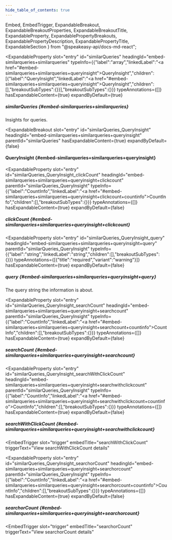 ```yaml
---
hide_table_of_contents: true
---
```

  Embed,
  EmbedTrigger,
  ExpandableBreakout,
  ExpandableBreakoutProperties,
  ExpandableBreakoutTitle,
  ExpandableProperty,
  ExpandablePropertyBreakouts,
  ExpandablePropertyDescription,
  ExpandablePropertyTitle,
  ExpandableSection
} from "@speakeasy-api/docs-md-react";

<ExpandableSection>

<ExpandableProperty
  slot="entry"
  id="similarQueries"
  headingId="embed-similarqueries+similarqueries"
  typeInfo={{"label":"array","linkedLabel":"<a href=\"#embed-similarqueries+similarqueries+queryinsight\">QueryInsight</a>","children":[{"label":"QueryInsight","linkedLabel":"<a href=\"#embed-similarqueries+similarqueries+queryinsight\">QueryInsight</a>","children":[],"breakoutSubTypes":{}}],"breakoutSubTypes":{}}}
  typeAnnotations={[]}
  hasExpandableContent={true}
  expandByDefault={true}
>

<ExpandablePropertyTitle slot="title">

##### similarQueries \{#embed-similarqueries+similarqueries\}

</ExpandablePropertyTitle>

<ExpandablePropertyDescription slot="description">

Insights for queries.

</ExpandablePropertyDescription>

<ExpandablePropertyBreakouts slot="breakouts">

<ExpandableBreakout
  slot="entry"
  id="similarQueries_QueryInsight"
  headingId="embed-similarqueries+similarqueries+queryinsight"
  parentId="similarQueries"
  hasExpandableContent={true}
  expandByDefault={false}
>

<ExpandableBreakoutTitle slot="title">

#### QueryInsight \{#embed-similarqueries+similarqueries+queryinsight\}

</ExpandableBreakoutTitle>

<ExpandableBreakoutProperties slot="properties">

<ExpandableProperty
  slot="entry"
  id="similarQueries_QueryInsight_clickCount"
  headingId="embed-similarqueries+similarqueries+queryinsight+clickcount"
  parentId="similarQueries_QueryInsight"
  typeInfo={{"label":"CountInfo","linkedLabel":"<a href=\"#embed-similarqueries+similarqueries+queryinsight+clickcount+countinfo\">CountInfo</a>","children":[],"breakoutSubTypes":{}}}
  typeAnnotations={[]}
  hasExpandableContent={true}
  expandByDefault={false}
>

<ExpandablePropertyTitle slot="title">

##### clickCount \{#embed-similarqueries+similarqueries+queryinsight+clickcount\}

</ExpandablePropertyTitle>

<Embed slot="embed">

<EmbedTrigger slot="trigger" embedTitle="clickCount" triggerText="View clickCount details">

<Embedclickcount />

</EmbedTrigger>

</Embed>

</ExpandableProperty>

<ExpandableProperty
  slot="entry"
  id="similarQueries_QueryInsight_query"
  headingId="embed-similarqueries+similarqueries+queryinsight+query"
  parentId="similarQueries_QueryInsight"
  typeInfo={{"label":"string","linkedLabel":"string","children":[],"breakoutSubTypes":{}}}
  typeAnnotations={[{"title":"required","variant":"warning"}]}
  hasExpandableContent={true}
  expandByDefault={false}
>

<ExpandablePropertyTitle slot="title">

##### query \{#embed-similarqueries+similarqueries+queryinsight+query\}

</ExpandablePropertyTitle>

<ExpandablePropertyDescription slot="description">

The query string the information is about.

</ExpandablePropertyDescription>

</ExpandableProperty>

<ExpandableProperty
  slot="entry"
  id="similarQueries_QueryInsight_searchCount"
  headingId="embed-similarqueries+similarqueries+queryinsight+searchcount"
  parentId="similarQueries_QueryInsight"
  typeInfo={{"label":"CountInfo","linkedLabel":"<a href=\"#embed-similarqueries+similarqueries+queryinsight+searchcount+countinfo\">CountInfo</a>","children":[],"breakoutSubTypes":{}}}
  typeAnnotations={[]}
  hasExpandableContent={true}
  expandByDefault={false}
>

<ExpandablePropertyTitle slot="title">

##### searchCount \{#embed-similarqueries+similarqueries+queryinsight+searchcount\}

</ExpandablePropertyTitle>

<Embed slot="embed">

<EmbedTrigger slot="trigger" embedTitle="searchCount" triggerText="View searchCount details">

<Embedsearchcount />

</EmbedTrigger>

</Embed>

</ExpandableProperty>

<ExpandableProperty
  slot="entry"
  id="similarQueries_QueryInsight_searchWithClickCount"
  headingId="embed-similarqueries+similarqueries+queryinsight+searchwithclickcount"
  parentId="similarQueries_QueryInsight"
  typeInfo={{"label":"CountInfo","linkedLabel":"<a href=\"#embed-similarqueries+similarqueries+queryinsight+searchwithclickcount+countinfo\">CountInfo</a>","children":[],"breakoutSubTypes":{}}}
  typeAnnotations={[]}
  hasExpandableContent={true}
  expandByDefault={false}
>

<ExpandablePropertyTitle slot="title">

##### searchWithClickCount \{#embed-similarqueries+similarqueries+queryinsight+searchwithclickcount\}

</ExpandablePropertyTitle>

<Embed slot="embed">

<EmbedTrigger
  slot="trigger"
  embedTitle="searchWithClickCount"
  triggerText="View searchWithClickCount details"
>

<Embedsearchwithclickcount />

</EmbedTrigger>

</Embed>

</ExpandableProperty>

<ExpandableProperty
  slot="entry"
  id="similarQueries_QueryInsight_searchorCount"
  headingId="embed-similarqueries+similarqueries+queryinsight+searchorcount"
  parentId="similarQueries_QueryInsight"
  typeInfo={{"label":"CountInfo","linkedLabel":"<a href=\"#embed-similarqueries+similarqueries+queryinsight+searchorcount+countinfo\">CountInfo</a>","children":[],"breakoutSubTypes":{}}}
  typeAnnotations={[]}
  hasExpandableContent={true}
  expandByDefault={false}
>

<ExpandablePropertyTitle slot="title">

##### searchorCount \{#embed-similarqueries+similarqueries+queryinsight+searchorcount\}

</ExpandablePropertyTitle>

<Embed slot="embed">

<EmbedTrigger
  slot="trigger"
  embedTitle="searchorCount"
  triggerText="View searchorCount details"
>

<Embedsearchorcount />

</EmbedTrigger>

</Embed>

</ExpandableProperty>

</ExpandableBreakoutProperties>

</ExpandableBreakout>

</ExpandablePropertyBreakouts>

</ExpandableProperty>

</ExpandableSection>